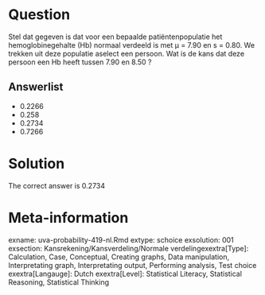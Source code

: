 Question
========

Stel dat gegeven is dat voor een bepaalde patiëntenpopulatie het hemoglobinegehalte (Hb) normaal verdeeld is met µ = 7.90 en s = 0.80. We trekken uit deze populatie aselect een persoon. Wat is de kans dat deze persoon een Hb heeft tussen 7.90 en 8.50 ? 

Answerlist
----------
* 0.2266
* 0.258
* 0.2734
* 0.7266

Solution
========

The correct answer is  0.2734 

Meta-information
================
exname: uva-probability-419-nl.Rmd 
extype: schoice 
exsolution: 001 
exsection: Kansrekening/Kansverdeling/Normale verdelingexextra[Type]: Calculation, Case, Conceptual, Creating graphs, Data manipulation, Interpretating graph, Interpretating output, Performing analysis, Test choice 
exextra[Langauge]: Dutch 
exextra[Level]: Statistical Literacy, Statistical Reasoning, Statistical Thinking 

